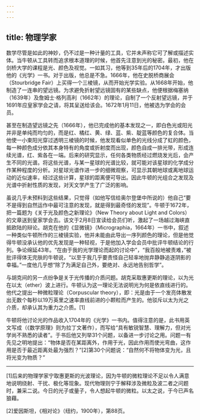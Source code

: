 ```yaml
---
---
---
```

title: 物理学家
---




数学尽管是如此的神妙，仍不过是一种计量的工具，它并未声称它可了解或描述实体。当牛顿从工具转而追求根本道理的时候，他首先注意到光的秘密。最初，他在剑桥大学的课程是光、颜色及视觉。一如其习，他等到35年后的1704年，才出版他的《光学》一书。对于出版，他总是不急。1666年，他在史脱桥商展会（Stourbridge Fair）上买得一个三棱镜，从而开始光学实验。从1668年开始，他制造了一连串的望远镜。为求避免折射望远镜固有的某些缺点，他便根据梅塞纳（1639年）及詹姆士·格列高利（1662年）的理论，自制了一个反射望远镜，并于1691年应皇家学会之请，将其呈送给该会。1672年1月11日，他被选为学会的会员。

甚至在制造望远镜之先（1666年），他已完成他的基本发现之一，即白色光或阳光并非是单纯而均匀的，而是红、橘红、黄、绿、蓝、紫、靛蓝等颜色的复合体。当他使一小束阳光穿过透明三棱镜的时候，他发现看似单色的光线分成了虹的颜色，每一种颜色成分依其本身特有的角度或折射度而出现，颜色自成一排光带，形成连续光谱，红、紫各在一端。后来的研究显示，任何各类物质经过燃烧发光后，会产生不同的光谱。将这些光谱，与某一星球的光谱比较，就可能对该星球的化学成分作某种程度的分析。对星球光谱作进一步的细微观察，可显示其朝地球或离地球运动的近似速率，经过这些计算，星球的距离便可导出。因此牛顿的光组合之发现及光谱中折射性质的发现，对天文学产生了广泛的影响。

虽说几乎未预料到这些结果，只觉得（如他写信给奥尔登堡中所说的）他自己“要不是得到自然运作中最可注意的发现，就是得到最奇怪的发现”。牛顿于1672年，把一篇题为《关于光及颜色之新理论》（New Theory about Light and Colors）的文章送到皇家学会去。该文于2月8日宣读给会员们听，激起了一场越过海峡直抵欧陆的辩论。胡克在他的《显微镜》（Micrographia，1664年）一书中，叙述一种类似牛顿所作的三棱镜实验，他并未能由此导出一序列颜色的理论，但是他觉得牛顿没承认他的优先发现是一种轻视，于是他加入学会会员中批评牛顿结论的行列。争论绵延43年。“在由于我的光学理论而起的讨论中”，“我百般地被责难，”被批评得体无完肤的牛顿说，“以至于我几乎要责怪自己轻率地抛弃静静追逐阴影的幸福。”一度他几乎想“除了为满足自己外，要绝对、永远地告别哲学”。

与胡克间的另一点纷争是关于光传播的介质问题。胡克采取惠更斯的理论，以为光在以太（ether）波上进行。牛顿认为这一理论无法说明光为何是依直线进行的。他代之提出一种微粒理论（Corpuscular theory），即：光是由于一个发亮体散发出无数个每秒以19万英里之速率直线前进的小颗粒而产生的。他驳斥以太为光之介质，却承认其为重力之介质。[1]

牛顿将他讨论光的作品收入1704年的《光学》一书内。值得注意的是，此书用英文写成（《数学原理》则为拉丁文著作），而写给“具有敏锐智慧、理解力，但对光学尚不熟悉的读者”。于书后他又列举31个问题，以备进一步讨论之用。问题一有先见之明地提出：“物体是否在某距离外，作用于光，因此作用而使光弯曲，这作用是否于最近距离处最为强烈？”[2]第30个问题说：“自然何不将物体变为光，且将光变为物质？”



* * *



[1]后来的物理学家宁取惠更斯的光波理论，因为牛顿的微粒理论不足以令人满意地说明绕射、干扰、极化等现象。现代物理则宁于解释涉及微粒及波二者之问题时，兼采二说。今日的光子或量子，令人想起牛顿的微粒。以太之说，于今已声名狼藉。

[2]爱因斯坦，《相对论》（纽约，1900年），第88页。